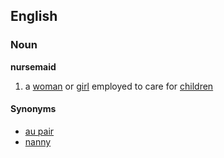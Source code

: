 ==English==
=== Noun ===
'''nursemaid'''
# a [[woman]] or [[girl]] employed to care for [[children]]

==== Synonyms ====
*[[au pair]]
*[[nanny]]